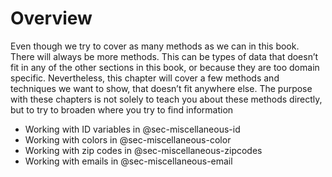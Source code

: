# Overview {#sec-miscellaneous}

Even though we try to cover as many methods as we can in this book. There will always be more methods. This can be types of data that doesn't fit in any of the other sections in this book, or because they are too domain specific. Nevertheless, this chapter will cover a few methods and techniques we want to show, that doesn't fit anywhere else. The purpose with these chapters is not solely to teach you about these methods directly, but to try to broaden where you try to find information

- Working with ID variables in @sec-miscellaneous-id
- Working with colors in @sec-miscellaneous-color
- Working with zip codes in @sec-miscellaneous-zipcodes
- Working with emails in @sec-miscellaneous-email
